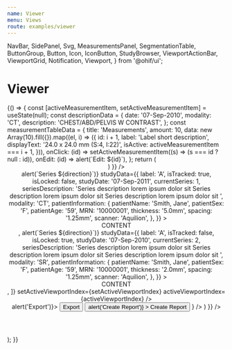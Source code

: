 ```yaml
---
name: Viewer
menu: Views
route: examples/viewer
---
```


  NavBar,
  SidePanel,
  Svg,
  MeasurementsPanel,
  SegmentationTable,
  ButtonGroup,
  Button,
  Icon,
  IconButton,
  StudyBrowser,
  ViewportActionBar,
  ViewportGrid,
  Notification,
  Viewport,
} from '@ohif/ui';



# Viewer

<Playground>
  {() => {
    const [activeMeasurementItem, setActiveMeasurementItem] = useState(null);
    const descriptionData = {
      date: '07-Sep-2010',
      modality: 'CT',
      description: 'CHEST/ABD/PELVIS W CONTRAST',
    };
    const measurementTableData = {
      title: 'Measurements',
      amount: 10,
      data: new Array(10).fill({}).map((el, i) => ({
        id: i + 1,
        label: 'Label short description',
        displayText: '24.0 x 24.0 mm (S:4, I:22)',
        isActive: activeMeasurementItem === i + 1,
      })),
      onClick: (id) => setActiveMeasurementItem((s) => (s === id ? null : id)),
      onEdit: (id) => alert(`Edit: ${id}`),
    };
    return (
      <div>
        <Header />
        <div
          className="flex flex-row flex-no-wrap flex-1 items-stretch overflow-hidden w-full"
          style={{ height: 'calc(100vh - 57px' }}
        >
          <SidePanel
            side="left"
            defaultComponentOpen='studies'
            childComponents={{
              iconName: 'group-layers',
              iconLabel: 'Studies',
              label: 'Studies',
              name: 'studies',
              content: (
                <StudyBrowser tabs={tabs} />
              )
            }}
          />
          <div className="flex flex-col flex-1 h-full pb-2">
            <div className="flex flex-2 w-100 border-b border-transparent h-12">
              <ViewportToolbar />
            </div>
            <div className="flex flex-1 h-full overflow-hidden bg-black items-center justify-center">
              <ViewportGrid
                rows={1}
                cols={2}
                viewportContents={[
                  <Viewport
                    viewportIndex={0}
                    onSeriesChange={(direction) => alert(`Series ${direction}`)}
                    studyData={{
                      label: 'A',
                      isTracked: true,
                      isLocked: false,
                      studyDate: '07-Sep-2011',
                      currentSeries: 1,
                      seriesDescription:
                        'Series description lorem ipsum dolor sit Series description lorem ipsum dolor sit Series description lorem ipsum dolor sit ',
                      modality: 'CT',
                      patientInformation: {
                        patientName: 'Smith, Jane',
                        patientSex: 'F',
                        patientAge: '59',
                        MRN: '10000001',
                        thickness: '5.0mm',
                        spacing: '1.25mm',
                        scanner: 'Aquilion',
                      },
                    }}
                  >
                    <div className="flex justify-center items-center h-full">
                      CONTENT
                    </div>
                  </Viewport>,
                  <Viewport
                    viewportIndex={1}
                    onSeriesChange={(direction) => alert(`Series ${direction}`)}
                    studyData={{
                      label: 'A',
                      isTracked: false,
                      isLocked: true,
                      studyDate: '07-Sep-2010',
                      currentSeries: 2,
                      seriesDescription:
                        'Series description lorem ipsum dolor sit Series description lorem ipsum dolor sit Series description lorem ipsum dolor sit ',
                      modality: 'SR',
                      patientInformation: {
                        patientName: 'Smith, Jane',
                        patientSex: 'F',
                        patientAge: '59',
                        MRN: '10000001',
                        thickness: '2.0mm',
                        spacing: '1.25mm',
                        scanner: 'Aquilion',
                      },
                    }}
                  >
                    <div className="flex justify-center items-center h-full">
                      CONTENT
                    </div>
                  </Viewport>,
                ]}
                setActiveViewportIndex={setActiveViewportIndex}
                activeViewportIndex={activeViewportIndex}
              />
            </div>
          </div>
          <SidePanel
            side="right"
            defaultComponentOpen="measurements"
            childComponents={{
              iconName: 'list-bullets',
              iconLabel: 'Measure',
              label: 'Measurements',
              name: 'measurements',
              content: (
                <MeasurementsPanel
                  descriptionData={descriptionData}
                  measurementTableData={measurementTableData}
                  actionButtons={
                    <React.Fragment>
                      <ButtonGroup onClick={() => alert('Export')}>
                        <Button
                          className="text-white border-primary-main bg-black text-base py-2 px-2"
                          size="initial"
                          color="inherit"
                        >
                          Export
                        </Button>
                        <IconButton
                          className="bg-black border-primary-main px-2 text-white px-2"
                          color="inherit"
                          size="initial"
                        >
                          <Icon name="arrow-down" />
                        </IconButton>
                      </ButtonGroup>
                      <Button
                        className="text-white border border-primary-main bg-black text-base py-2 px-2 ml-2"
                        variant="outlined"
                        size="initial"
                        color="inherit"
                        onClick={() => alert('Create Report')}
                      >
                        Create Report
                      </Button>
                    </React.Fragment>
                  }
                />
              )
            }}
          />
        </div>
      </div>
    );
  }}
</Playground>
